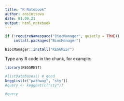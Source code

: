 ```yaml
---
title: "R Notebook"
author: ansintsova
date: 01.09.21
output: html_notebook
---
```

```r
if (!requireNamespace("BiocManager", quietly = TRUE))
    install.packages("BiocManager")

BiocManager::install("KEGGREST")
```

Type any R code in the chunk, for example:
```r

library(KEGGREST)
```


```r
#listDatabases() # good
keggList(c("pathway", "sty"))
#query <- keggGet(c("sty"))

#query
```
